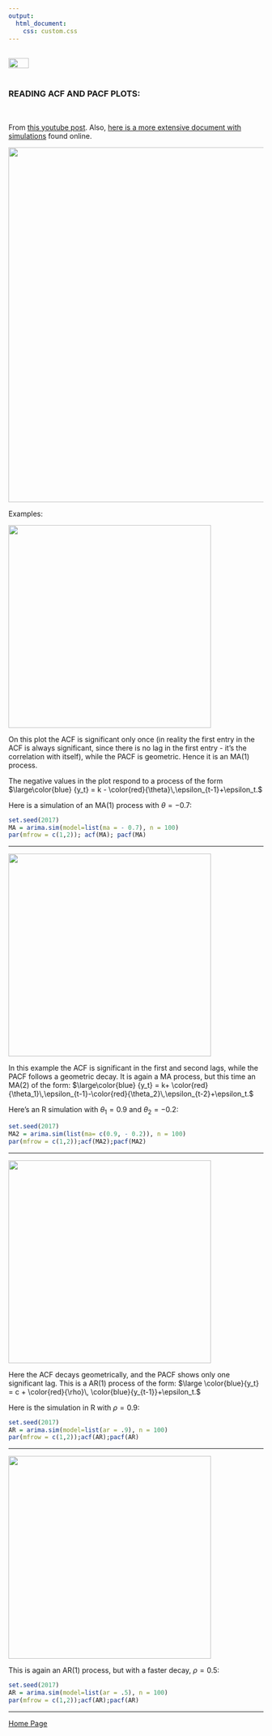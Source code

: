 ```yaml
---
output: 
  html_document:
    css: custom.css
---
```


<br>
<a href="http://rinterested.github.io/statistics/index.html">
<img HEIGHT="20" WIDTH="40" src="https://cloud.githubusercontent.com/assets/9312897/10556783/a27a26fa-745c-11e5-9b1a-2d5bd737387a.PNG"></a>
<br><br>

### READING ACF AND PACF PLOTS:
<br>

From [this youtube post](https://www.youtube.com/watch?v=-vSzKfqcTDg). Also, [here is a more extensive document with simulations](https://drive.google.com/file/d/0Bwl-HpVJ_5PeSDdnX3lEWENidE0/view?usp=sharing) found online.

<img width="700" src="https://cloud.githubusercontent.com/assets/9312897/21590345/0dad63c8-d0c9-11e6-8dc9-9389405ff2aa.png">

Examples:

<img width="400" src="https://cloud.githubusercontent.com/assets/9312897/21584005/513cf3d8-d065-11e6-9170-3acf829dede8.png">

On this plot the ACF is significant only once (in reality the first entry in the ACF is always significant, since there is no lag in the first entry - it's the correlation with itself), while the PACF is geometric. Hence it is an MA(1) process. 

The negative values in the plot respond to a process of the form $\large\color{blue} {y_t} = k - \color{red}{\theta}\,\epsilon_{t-1}+\epsilon_t.$

Here is a simulation of an MA(1) process with $\theta = - 0.7:$

```r
set.seed(2017)
MA = arima.sim(model=list(ma = - 0.7), n = 100)
par(mfrow = c(1,2)); acf(MA); pacf(MA)
```



---

<img width="400" src="https://cloud.githubusercontent.com/assets/9312897/21584007/5be50e42-d065-11e6-9d42-12fa3fa752f1.png">

In this example the ACF is significant in the first and second lags, while the PACF follows a geometric decay. It is again a MA process, but this time an MA(2) of the form: $\large\color{blue} {y_t} = k+ \color{red}{\theta_1}\,\epsilon_{t-1}-\color{red}{\theta_2}\,\epsilon_{t-2}+\epsilon_t.$

Here's an R simulation with $\theta_1 = 0.9$ and $\theta_2= -0.2:$

```r
set.seed(2017)
MA2 = arima.sim(list(ma= c(0.9, - 0.2)), n = 100)
par(mfrow = c(1,2));acf(MA2);pacf(MA2)
```

---

<img width="400" src="https://cloud.githubusercontent.com/assets/9312897/21584010/670b6de8-d065-11e6-8ec5-879079227380.png">

Here the ACF decays geometrically, and the PACF shows only one significant lag. This is a AR(1) process of the form: $\large \color{blue}{y_t} = c + \color{red}{\rho}\, \color{blue}{y_{t-1}}+\epsilon_t.$

Here is the simulation in R with $\rho = 0.9:$


```r
set.seed(2017)
AR = arima.sim(model=list(ar = .9), n = 100)
par(mfrow = c(1,2));acf(AR);pacf(AR)
```

---

<img width="400" src="https://cloud.githubusercontent.com/assets/9312897/21584012/71cb685a-d065-11e6-81ed-c22c2ed6b9bb.png">

This is again an AR(1) process, but with a faster decay, $\rho=0.5:$

```r
set.seed(2017)
AR = arima.sim(model=list(ar = .5), n = 100)
par(mfrow = c(1,2));acf(AR);pacf(AR)
```

---

<a href="http://rinterested.github.io/statistics/index.html">Home Page</a>
